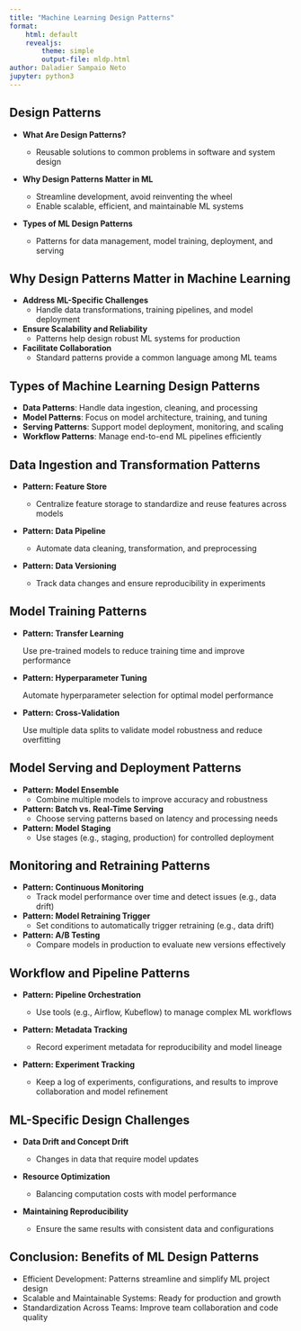 ```yaml
---
title: "Machine Learning Design Patterns"
format:
    html: default
    revealjs:
        theme: simple
        output-file: mldp.html
author: Daladier Sampaio Neto
jupyter: python3
---
```


## Design Patterns

- **What Are Design Patterns?**

    - Reusable solutions to common problems in software and system design

- **Why Design Patterns Matter in ML**

    - Streamline development, avoid reinventing the wheel
    - Enable scalable, efficient, and maintainable ML systems

- **Types of ML Design Patterns**

    - Patterns for data management, model training, deployment, and serving

##  Why Design Patterns Matter in Machine Learning

- **Address ML-Specific Challenges**
    - Handle data transformations, training pipelines, and model deployment
- **Ensure Scalability and Reliability**
    - Patterns help design robust ML systems for production
- **Facilitate Collaboration**
    - Standard patterns provide a common language among ML teams

## Types of Machine Learning Design Patterns

- **Data Patterns**: Handle data ingestion, cleaning, and processing
- **Model Patterns**: Focus on model architecture, training, and tuning
- **Serving Patterns**: Support model deployment, monitoring, and scaling
- **Workflow Patterns**: Manage end-to-end ML pipelines efficiently

## Data Ingestion and Transformation Patterns

- **Pattern: Feature Store**

    - Centralize feature storage to standardize and reuse features across models

- **Pattern: Data Pipeline**

    - Automate data cleaning, transformation, and preprocessing

- **Pattern: Data Versioning**

    - Track data changes and ensure reproducibility in experiments

## Model Training Patterns

- **Pattern: Transfer Learning**

    Use pre-trained models to reduce training time and improve performance

- **Pattern: Hyperparameter Tuning**

    Automate hyperparameter selection for optimal model performance

- **Pattern: Cross-Validation**

    Use multiple data splits to validate model robustness and reduce overfitting

## Model Serving and Deployment Patterns

- **Pattern: Model Ensemble**
    - Combine multiple models to improve accuracy and robustness
- **Pattern: Batch vs. Real-Time Serving**
    - Choose serving patterns based on latency and processing needs
- **Pattern: Model Staging**
    - Use stages (e.g., staging, production) for controlled deployment

## Monitoring and Retraining Patterns

- **Pattern: Continuous Monitoring**
    - Track model performance over time and detect issues (e.g., data drift)
- **Pattern: Model Retraining Trigger**
    - Set conditions to automatically trigger retraining (e.g., data drift)
- **Pattern: A/B Testing**
    - Compare models in production to evaluate new versions effectively

## Workflow and Pipeline Patterns

- **Pattern: Pipeline Orchestration**

    - Use tools (e.g., Airflow, Kubeflow) to manage complex ML workflows

- **Pattern: Metadata Tracking**

    - Record experiment metadata for reproducibility and model lineage

- **Pattern: Experiment Tracking**

    - Keep a log of experiments, configurations, and results to improve collaboration and model refinement

## ML-Specific Design Challenges

- **Data Drift and Concept Drift**

    - Changes in data that require model updates

- **Resource Optimization**

    - Balancing computation costs with model performance

- **Maintaining Reproducibility**

    - Ensure the same results with consistent data and configurations

## Conclusion: Benefits of ML Design Patterns

- Efficient Development: Patterns streamline and simplify ML project design
- Scalable and Maintainable Systems: Ready for production and growth
- Standardization Across Teams: Improve team collaboration and code quality